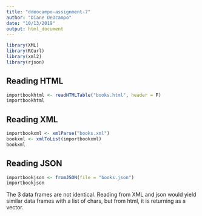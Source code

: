 ```yaml
---
title: "ddeocampo-assignment-7"
author: "Diane DeOcampo"
date: "10/13/2019"
output: html_document
---
```


```r
library(XML)
library(RCurl)
library(xml2)
library(rjson)
```

## Reading HTML
```r
importbookhtml <- readHTMLTable("books.html", header = F)
importbookhtml
```

## Reading XML
```r
importbookxml <- xmlParse("books.xml")
bookxml <- xmlToList(importbookxml)
bookxml
```

## Reading JSON
```r
importbookjson <- fromJSON(file = "books.json")
importbookjson
```

The 3 data frames are not identical. Reading from XML and json would yield similar data frames with a list of chars, but from html, it is returning as a vector.